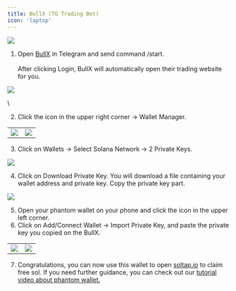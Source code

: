 ```yaml
---
title: BullX (TG Trading Bot)
icon: 'laptop'
---
```


![](https://2619786285-files.gitbook.io/~/files/v0/b/gitbook-x-prod.appspot.com/o/spaces%2FM0pXZISmirZR5oaAIkSt%2Fuploads%2Ffqn6Xh92FunCzJFNrg2m%2F8.png?alt=media&token=8ea6e959-9b5c-44c2-aeca-35030a3ee8d9)


1. Open [BullX](https://t.me/BullXBetaBot) in Telegram and send command /start.\
   \
   After clicking Login, BullX will automatically open their trading website for you.

![](https://2619786285-files.gitbook.io/~/files/v0/b/gitbook-x-prod.appspot.com/o/spaces%2FM0pXZISmirZR5oaAIkSt%2Fuploads%2F0eqxOWA9qBu9Lkbsz1UA%2Fimage%20(6).avif?alt=media&token=1fa002ba-5bce-488c-88a8-02996332604f)


\\

2. Click the icon in the upper right corner -> Wallet Manager.

|  |  |
| --- | --- |
| ![](https://2619786285-files.gitbook.io/~/files/v0/b/gitbook-x-prod.appspot.com/o/spaces%2FM0pXZISmirZR5oaAIkSt%2Fuploads%2F0qQUvq90U2GE2JBVJmYX%2Fimage%20(6).png?alt=media&token=577a55d9-2c3c-4353-ac05-d32061290afe) | ![](https://2619786285-files.gitbook.io/~/files/v0/b/gitbook-x-prod.appspot.com/o/spaces%2FM0pXZISmirZR5oaAIkSt%2Fuploads%2F7zUOGVQyQ2WIXAofHcKy%2Fimage%20(7).png?alt=media&token=ae6ce5b3-53e8-4273-bbf8-b057e031a820) |

3. Click on Wallets -> Select Solana Network -> 2 Private Keys.

![](https://2619786285-files.gitbook.io/~/files/v0/b/gitbook-x-prod.appspot.com/o/spaces%2FM0pXZISmirZR5oaAIkSt%2Fuploads%2FWmBCAZXHUnn5225EYpZ5%2Fimage%20(8).png?alt=media&token=6229dd41-229d-4651-88cc-d5dc1b2c4166)


4. Click on Download Private Key. You will download a file containing your wallet address and private key. Copy the private key part.

![](https://2619786285-files.gitbook.io/~/files/v0/b/gitbook-x-prod.appspot.com/o/spaces%2FM0pXZISmirZR5oaAIkSt%2Fuploads%2FW3DPqKpqMOoAuXfc67IN%2Fimage%20(9).png?alt=media&token=f71eef03-f217-43d5-b192-1d43f1983425)


5. Open your phantom wallet on your phone and click the icon in the upper left corner.
6. Click on Add/Connect Wallet -> Import Private Key, and paste the private key you copied on the BullX.

|  |  |
| --- | --- |
| ![](https://2619786285-files.gitbook.io/~/files/v0/b/gitbook-x-prod.appspot.com/o/spaces%2FM0pXZISmirZR5oaAIkSt%2Fuploads%2F1LDojxQ4Mhx51BLLIUOc%2FPhantom.png?alt=media&token=b4408396-4169-4f62-aa7b-17f139131e95) | ![](https://2619786285-files.gitbook.io/~/files/v0/b/gitbook-x-prod.appspot.com/o/spaces%2FM0pXZISmirZR5oaAIkSt%2Fuploads%2FOeiin174gPTCM3Agb2ga%2FPhantom%202.png?alt=media&token=94c344be-9e2b-453f-b851-467c6335c981) |

7. Congratulations, you can now use this wallet to open [soltap.io](https://soltap.io/) to claim free sol. If you need further guidance, you can check out our [tutorial video about phantom wallet.](https://soltap.gitbook.io/docs/how-to-claim-sol/phantom)
